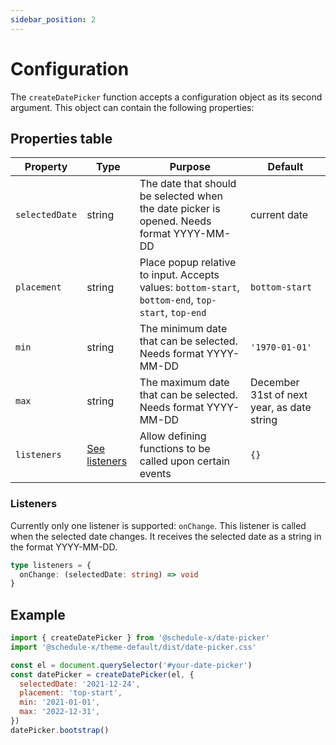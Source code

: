 ```yaml
---
sidebar_position: 2
---
```


# Configuration

The `createDatePicker` function accepts a configuration object as its second argument. This object can contain the following properties:

## Properties table

| Property       | Type                        | Purpose                                                                                             | Default                                    |
| -------------- | --------------------------- | --------------------------------------------------------------------------------------------------- | ------------------------------------------ |
| `selectedDate` | string                      | The date that should be selected when the date picker is opened. Needs format YYYY-MM-DD            | current date                               |
| `placement`    | string                      | Place popup relative to input. Accepts values: `bottom-start`, `bottom-end`, `top-start`, `top-end` | `bottom-start`                             |
| `min`          | string                      | The minimum date that can be selected. Needs format YYYY-MM-DD                                      | `'1970-01-01'`                             |
| `max`          | string                      | The maximum date that can be selected. Needs format YYYY-MM-DD                                      | December 31st of next year, as date string |
| `listeners`    | [See listeners](#listeners) | Allow defining functions to be called upon certain events                                           | `{}`                                       |

### Listeners

Currently only one listener is supported: `onChange`. This listener is called when the selected date changes. It receives the selected date as a string in the format YYYY-MM-DD.

```ts
type listeners = {
  onChange: (selectedDate: string) => void
}
```

## Example

```js
import { createDatePicker } from '@schedule-x/date-picker'
import '@schedule-x/theme-default/dist/date-picker.css'

const el = document.querySelector('#your-date-picker')
const datePicker = createDatePicker(el, {
  selectedDate: '2021-12-24',
  placement: 'top-start',
  min: '2021-01-01',
  max: '2022-12-31',
})
datePicker.bootstrap()
```
